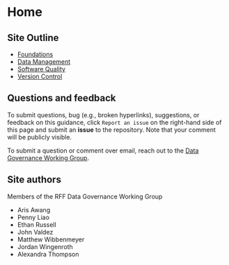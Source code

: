 # Home {.unnumbered}

## Site Outline
* [Foundations](./docs/foundations/index.qmd)
* [Data Management](./docs/data-management/index.qmd)
* [Software Quality](./docs/software/index.qmd)
* [Version Control](./docs/version-control/index.qmd)

## Questions and feedback

To submit questions, bug (e.g., broken hyperlinks), suggestions, or feedback on this guidance, click `Report an issue` on the right-hand side of this page and submit an __issue__ to the repository. Note that your comment will be publicly visible. 

To submit a question or comment over email, reach out to the [Data Governance Working Group](mailto:dgwg@rff.org).

## Site authors

Members of the RFF Data Governance Working Group

* Aris Awang
* Penny Liao
* Ethan Russell
* John Valdez
* Matthew Wibbenmeyer
* Jordan Wingenroth
* Alexandra Thompson